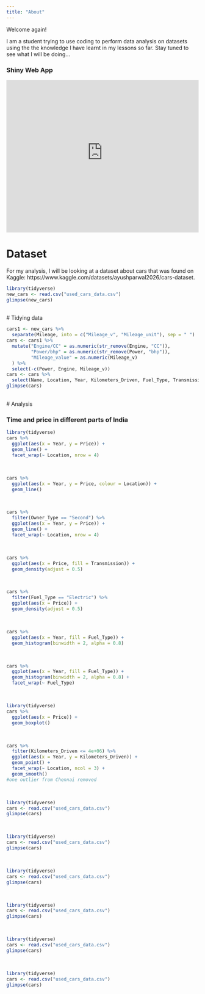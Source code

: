 ```yaml
---
title: "About"
---
```


Welcome again!

I am a student trying to use coding to perform data analysis on datasets using the the knowledge I have learnt in my lessons so far. Stay tuned to see what I will be doing...

### Shiny Web App

<iframe height="400" width="100%" frameborder="no" src="https://cc01lz-yasmineong.shinyapps.io/MyShinyApp/"> </iframe>

# Dataset

For my analysis, I will be looking at a dataset about cars that was found on Kaggle: https://www.kaggle.com/datasets/ayushparwal2026/cars-dataset.

```r
library(tidyverse)
new_cars <- read.csv("used_cars_data.csv")
glimpse(new_cars)
```
<br>
# Tidying data

```r
cars1 <- new_cars %>%
  separate(Mileage, into = c("Mileage_v", "Mileage_unit"), sep = " ") 
cars <- cars1 %>%
  mutate("Engine/CC" = as.numeric(str_remove(Engine, "CC")),
         "Power/bhp" = as.numeric(str_remove(Power, "bhp")),
         "Mileage_value" = as.numeric(Mileage_v)
  ) %>%
  select(-c(Power, Engine, Mileage_v)) 
cars <- cars %>%
  select(Name, Location, Year, Kilometers_Driven, Fuel_Type, Transmission, Owner_Type, Mileage_value, Mileage_unit, `Engine/CC`, `Power/bhp`, Seats, New_Price, Price)
glimpse(cars)
```
<br>
# Analysis

### Time and price in different parts of India

```r
library(tidyverse)
cars %>%
  ggplot(aes(x = Year, y = Price)) +
  geom_line() +
  facet_wrap(~ Location, nrow = 4)
```
<br>

```r
cars %>%
  ggplot(aes(x = Year, y = Price, colour = Location)) +
  geom_line() 
```
<br>

```r
cars %>%
  filter(Owner_Type == "Second") %>%
  ggplot(aes(x = Year, y = Price)) +
  geom_line() +
  facet_wrap(~ Location, nrow = 4)
```
<br>

```r
cars %>%
  ggplot(aes(x = Price, fill = Transmission)) +
  geom_density(adjust = 0.5) 
```
<br>

```r
cars %>%
  filter(Fuel_Type == "Electric") %>%
  ggplot(aes(x = Price)) +
  geom_density(adjust = 0.5) 
```
<br>

```r
cars %>%
  ggplot(aes(x = Year, fill = Fuel_Type)) +
  geom_histogram(binwidth = 2, alpha = 0.8)
```
<br>

```r
cars %>%
  ggplot(aes(x = Year, fill = Fuel_Type)) +
  geom_histogram(binwidth = 2, alpha = 0.8) +
  facet_wrap(~ Fuel_Type)
```
<br>

```r
library(tidyverse)
cars %>%
  ggplot(aes(x = Price)) +
  geom_boxplot()
```
<br>

```r
cars %>%
  filter(Kilometers_Driven <= 4e+06) %>%
  ggplot(aes(x = Year, y = Kilometers_Driven)) +
  geom_point() +
  facet_wrap(~ Location, ncol = 3) +
  geom_smooth()
#one outlier from Chennai removed
```
<br>

```r
library(tidyverse)
cars <- read.csv("used_cars_data.csv")
glimpse(cars)
```
<br>

```r
library(tidyverse)
cars <- read.csv("used_cars_data.csv")
glimpse(cars)
```
<br>

```r
library(tidyverse)
cars <- read.csv("used_cars_data.csv")
glimpse(cars)
```
<br>

```r
library(tidyverse)
cars <- read.csv("used_cars_data.csv")
glimpse(cars)
```
<br>

```r
library(tidyverse)
cars <- read.csv("used_cars_data.csv")
glimpse(cars)
```
<br>

```r
library(tidyverse)
cars <- read.csv("used_cars_data.csv")
glimpse(cars)
```
<br>